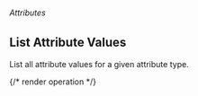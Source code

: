 ###### *Attributes*

## List Attribute Values

List all attribute values for a given attribute type.

{/* render operation */}
